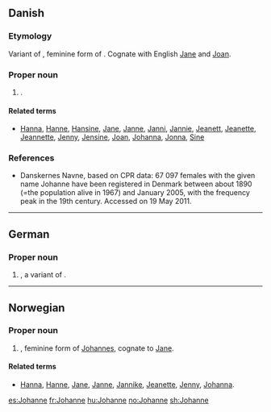 ==Danish==

===Etymology===
Variant of {{m|da|Johanna}}, feminine form of {{m|da|Johannes}}. Cognate with English [[Jane]] and [[Joan]].

===Proper noun===
{{head|da|proper noun}}

# {{given name|female|lang=da}}.

====Related terms====
* [[Hanna]], [[Hanne]], [[Hansine]], [[Jane]], [[Janne]], [[Janni]], [[Jannie]], [[Jeanett]], [[Jeanette]], [[Jeannette]], [[Jenny]], [[Jensine]], [[Joan]], [[Johanna]], [[Jonna]], [[Sine]]

===References===
* [http://www.danskernesnavne.navneforskning.ku.dk/ ] Danskernes Navne, based on CPR data: 67 097 females with the given name Johanne have been registered in Denmark between about 1890 (=the population alive in 1967) and January 2005, with the frequency peak in the 19th century. Accessed on 19 May 2011.

----

==German==

===Proper noun===
{{head|de|proper noun}}

# {{given name|female|lang=de}}, a variant of {{m|de|Johanna}}.

----

==Norwegian==

===Proper noun===
{{head|no|proper noun}}

# {{given name|female|lang=no}}, feminine form of [[Johannes]], cognate to [[Jane]].

====Related terms====
* [[Hanna]], [[Hanne]], [[Jane]], [[Janne]], [[Jannike]], [[Jeanette]], [[Jenny]], [[Johanna]].

[[es:Johanne]]
[[fr:Johanne]]
[[hu:Johanne]]
[[no:Johanne]]
[[sh:Johanne]]